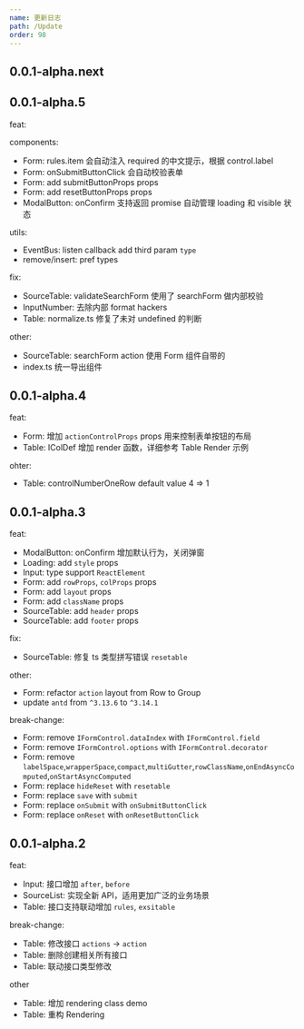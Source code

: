 ```yaml
---
name: 更新日志
path: /Update
order: 98
---
```


## 0.0.1-alpha.next

## 0.0.1-alpha.5

feat:

components:

- Form: rules.item 会自动注入 required 的中文提示，根据 control.label
- Form: onSubmitButtonClick 会自动校验表单
- Form: add submitButtonProps props
- Form: add resetButtonProps props
- ModalButton: onConfirm 支持返回 promise 自动管理 loading 和 visible 状态

utils:

- EventBus: listen callback add third param `type`
- remove/insert: pref types 

fix: 

- SourceTable: validateSearchForm 使用了 searchForm 做内部校验
- InputNumber: 去除内部 format hackers
- Table: normalize.ts 修复了未对 undefined 的判断

other: 

- SourceTable: searchForm action 使用 Form 组件自带的
- index.ts 统一导出组件

## 0.0.1-alpha.4

feat: 

- Form: 增加 `actionControlProps` props 用来控制表单按钮的布局
- Table: IColDef 增加 render 函数，详细参考 Table Render 示例


ohter: 

- Table: controlNumberOneRow default value 4 => 1


## 0.0.1-alpha.3

feat: 

- ModalButton: onConfirm 增加默认行为，关闭弹窗
- Loading: add `style` props
- Input: type support `ReactElement`
- Form: add `rowProps`, `colProps` props
- Form: add `layout` props
- Form: add `className` props
- SourceTable: add `header` props
- SourceTable: add `footer` props

fix: 

- SourceTable: 修复 ts 类型拼写错误 `resetable`

other:

- Form: refactor `action` layout from Row to Group
- update `antd` from `^3.13.6` to `^3.14.1`

break-change:

- Form: remove `IFormControl.dataIndex` with `IFormControl.field`
- Form: remove `IFormControl.options` with `IFormControl.decorator`
- Form: remove `labelSpace`,`wrapperSpace`,`compact`,`multiGutter`,`rowClassName`,`onEndAsyncComputed`,`onStartAsyncComputed`
- Form: replace `hideReset` with `resetable`
- Form: replace `save` with `submit`
- Form: replace `onSubmit` with `onSubmitButtonClick`
- Form: replace `onReset` with `onResetButtonClick`


## 0.0.1-alpha.2

feat:

- Input: 接口增加 `after`, `before` 
- SourceList: 实现全新 API，适用更加广泛的业务场景
- Table: 接口支持联动增加 `rules`, `exsitable`

break-change:

- Table: 修改接口 `actions` -> `action`
- Table: 删除创建相关所有接口
- Table: 联动接口类型修改

other

- Table: 增加 rendering class demo
- Table: 重构 Rendering